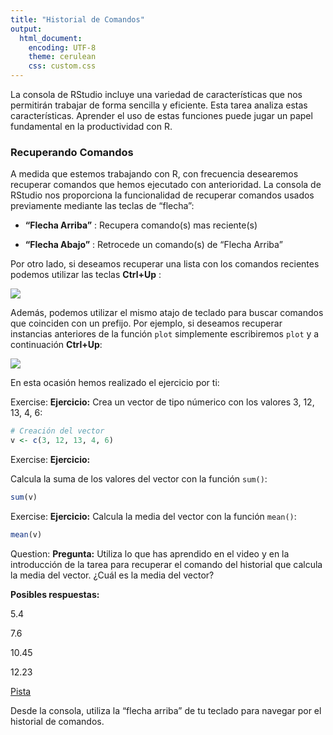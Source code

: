 ```yaml
---
title: "Historial de Comandos"
output:
  html_document: 
    encoding: UTF-8
    theme: cerulean
    css: custom.css
---
```



La consola de RStudio incluye una variedad de características que nos permitirán 
trabajar de forma sencilla y eficiente. Esta tarea analiza estas características.
Aprender el uso de estas funciones puede jugar un papel fundamental en la
productividad con R.



### Recuperando Comandos

A medida que estemos trabajando con R, con frecuencia desearemos recuperar 
comandos que hemos ejecutado con anterioridad. La consola de RStudio nos 
proporciona la funcionalidad de recuperar comandos usados previamente mediante
las teclas de "flecha":

- __"Flecha Arriba"__ : Recupera comando(s) mas reciente(s)

- __"Flecha Abajo"__ : Retrocede un comando(s) de "Flecha Arriba"

Por otro lado, si deseamos recuperar una lista con los comandos recientes podemos utilizar las
teclas __Ctrl+Up__ :


![](https://i.imgur.com/VncQgsO.png)


Además, podemos utilizar el mismo atajo de teclado para buscar comandos que coinciden con un 
prefijo. Por ejemplo, si deseamos recuperar instancias anteriores de la función 
`plot` simplemente escribiremos `plot` y a continuación __Ctrl+Up__:

![](https://i.imgur.com/VfUppj8.png)  


En esta ocasión hemos realizado el ejercicio por ti:


<div class="alert alert-info" role="alert">
<span class="glyphicon glyphicon-pencil" aria-hidden="true"></span>
<span class="sr-only">Exercise:</span>
**Ejercicio:**
Crea un vector de tipo númerico con los valores 3, 12, 13, 4, 6:

```r
# Creación del vector
v <- c(3, 12, 13, 4, 6)
```
</div>

<div class="alert alert-info" role="alert">
<span class="glyphicon glyphicon-pencil" aria-hidden="true"></span>
<span class="sr-only">Exercise:</span>
**Ejercicio:**


Calcula la suma de los valores del vector con la función `sum()`:
```r
sum(v)
```
</div>

<div class="alert alert-info" role="alert">
<span class="glyphicon glyphicon-pencil" aria-hidden="true"></span>
<span class="sr-only">Exercise:</span>
**Ejercicio:**
Calcula la media del vector con la función `mean()`:
```r
mean(v)
```
</div>


<div class="alert alert-warning" role="alert">
<span class="glyphicon glyphicon-question-sign" aria-hidden="true"></span>
<span class="sr-only">Question:</span>
**Pregunta:**
Utiliza lo que has aprendido en el video y en la introducción de la tarea para recuperar el comando del historial que calcula la media del vector.
¿Cuál es la media del vector?

**Posibles respuestas:**
<p><span class="glyphicon glyphicon-check" aria-hidden="true">  5.4</span></p>
<p><span class="glyphicon glyphicon-check" aria-hidden="true">  7.6</span></p>
<p><span class="glyphicon glyphicon-check" aria-hidden="true">  10.45</span></p>
<p><span class="glyphicon glyphicon-check" aria-hidden="true">  12.23</span></p>
</div>

<p>
<a class="btn btn-primary" data-toggle="collapse" href="#hint" aria-expanded="false" aria-controls="collapseExample">
<span class="glyphicon glyphicon-exclamation-sign" aria-hidden="true">     Pista</span></a>
</p>
<div class="collapse" id="hint">
<div class="card card-block">
<div class="alert alert-info" role="alert">
Desde la consola, utiliza la "flecha arriba" de tu teclado para navegar por el 
historial de comandos.




</div>
</div>


